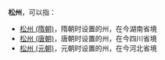 '''松州'''，可以指：
*[[松州_(隋朝)|松州 (隋朝)]]，隋朝时设置的州，在今湖南省境
*[[松州_(唐朝)|松州 (唐朝)]]，唐朝时设置的州，在今四川省境
*[[松州_(元朝)|松州 (元朝)]]，元朝时设置的州，在今河北省境

{{Disambig|S|Cat=二字中国州名消歧义}}